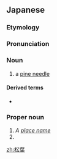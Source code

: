 ==Japanese==
{{wikipedia|lang=ja}}
{{ja-kanjitab|まつ|は|r=y|k2=ば|yomi=k}}

===Etymology===
{{com|ja|松|tr1=matsu|t1=[[pine]]|葉|tr2=ha|t2=[[leaf]]|sort=まつば}}

===Pronunciation===
{{ja-pron|acc=1|まつば|y=k}}

===Noun===
{{ja-noun|まつば}}

# {{lb|ja|literal}} a [[pine needle]]

====Derived terms====
* {{ja-r|松%葉%杖|まつ%ば%づえ}}

===Proper noun===
{{ja-pos|proper|まつば}}

# ''A [[place name]]''
# {{surname|lang=ja|sort=まつば}}

{{C|ja|Towns|Japan}}
[[zh:松葉]]